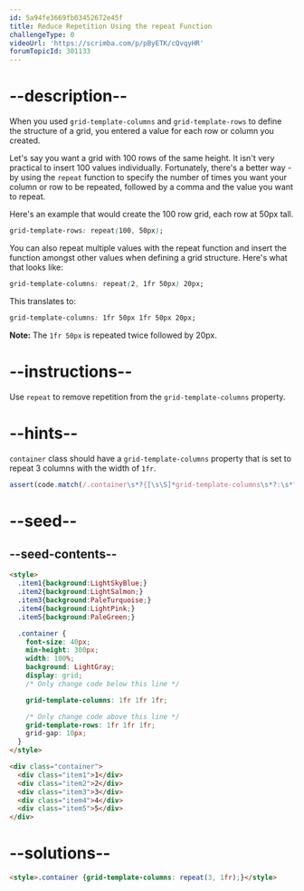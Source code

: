 ```yaml
---
id: 5a94fe3669fb03452672e45f
title: Reduce Repetition Using the repeat Function
challengeType: 0
videoUrl: 'https://scrimba.com/p/pByETK/cQvqyHR'
forumTopicId: 301133
---
```


# --description--

When you used `grid-template-columns` and `grid-template-rows` to define the structure of a grid, you entered a value for each row or column you created.

Let's say you want a grid with 100 rows of the same height. It isn't very practical to insert 100 values individually. Fortunately, there's a better way - by using the `repeat` function to specify the number of times you want your column or row to be repeated, followed by a comma and the value you want to repeat.

Here's an example that would create the 100 row grid, each row at 50px tall.

```css
grid-template-rows: repeat(100, 50px);
```

You can also repeat multiple values with the repeat function and insert the function amongst other values when defining a grid structure. Here's what that looks like:

```css
grid-template-columns: repeat(2, 1fr 50px) 20px;
```

This translates to:

```css
grid-template-columns: 1fr 50px 1fr 50px 20px;
```

**Note:** The `1fr 50px` is repeated twice followed by 20px.

# --instructions--

Use `repeat` to remove repetition from the `grid-template-columns` property.

# --hints--

`container` class should have a `grid-template-columns` property that is set to repeat 3 columns with the width of `1fr`.

```js
assert(code.match(/.container\s*?{[\s\S]*grid-template-columns\s*?:\s*?repeat\s*?\(\s*?3\s*?,\s*?1fr\s*?\)\s*?;[\s\S]*}/gi));
```

# --seed--

## --seed-contents--

```html
<style>
  .item1{background:LightSkyBlue;}
  .item2{background:LightSalmon;}
  .item3{background:PaleTurquoise;}
  .item4{background:LightPink;}
  .item5{background:PaleGreen;}

  .container {
    font-size: 40px;
    min-height: 300px;
    width: 100%;
    background: LightGray;
    display: grid;
    /* Only change code below this line */

    grid-template-columns: 1fr 1fr 1fr;

    /* Only change code above this line */
    grid-template-rows: 1fr 1fr 1fr;
    grid-gap: 10px;
  }
</style>

<div class="container">
  <div class="item1">1</div>
  <div class="item2">2</div>
  <div class="item3">3</div>
  <div class="item4">4</div>
  <div class="item5">5</div>
</div>
```

# --solutions--

```html
<style>.container {grid-template-columns: repeat(3, 1fr);}</style>
```
